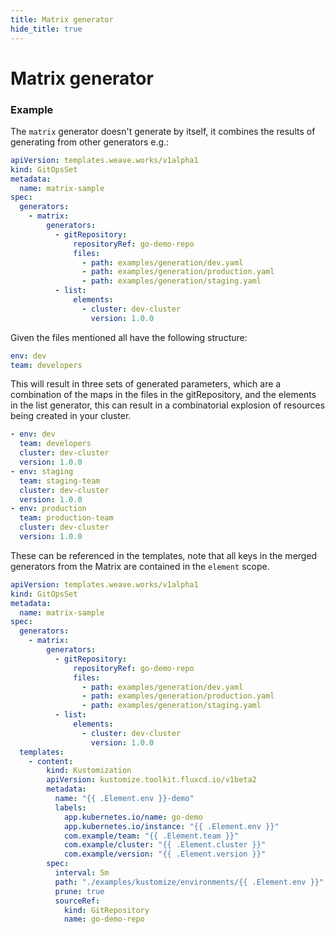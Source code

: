 ```yaml
---
title: Matrix generator
hide_title: true
---
```



# Matrix generator <TierLabel tiers="enterprise" />

### Example

The `matrix` generator doesn't generate by itself, it combines the results of
generating from other generators e.g.:

```yaml
apiVersion: templates.weave.works/v1alpha1
kind: GitOpsSet
metadata:
  name: matrix-sample
spec:
  generators:
    - matrix:
        generators:
          - gitRepository:
              repositoryRef: go-demo-repo
              files:
                - path: examples/generation/dev.yaml
                - path: examples/generation/production.yaml
                - path: examples/generation/staging.yaml
          - list:
              elements:
                - cluster: dev-cluster
                  version: 1.0.0
```

Given the files mentioned all have the following structure:

```yaml title=examples/generation/dev.yaml
env: dev
team: developers
```

This will result in three sets of generated parameters, which are a combination of the maps in the files in the gitRepository, and the elements in the list generator, this can result in a combinatorial explosion of resources being created in your cluster.

```yaml
- env: dev
  team: developers
  cluster: dev-cluster
  version: 1.0.0
- env: staging
  team: staging-team
  cluster: dev-cluster
  version: 1.0.0
- env: production
  team: production-team
  cluster: dev-cluster
  version: 1.0.0
```

These can be referenced in the templates, note that all keys in the merged generators from the Matrix are contained in the `element` scope.

```yaml
apiVersion: templates.weave.works/v1alpha1
kind: GitOpsSet
metadata:
  name: matrix-sample
spec:
  generators:
    - matrix:
        generators:
          - gitRepository:
              repositoryRef: go-demo-repo
              files:
                - path: examples/generation/dev.yaml
                - path: examples/generation/production.yaml
                - path: examples/generation/staging.yaml
          - list:
              elements:
                - cluster: dev-cluster
                  version: 1.0.0
  templates:
    - content:
        kind: Kustomization
        apiVersion: kustomize.toolkit.fluxcd.io/v1beta2
        metadata:
          name: "{{ .Element.env }}-demo"
          labels:
            app.kubernetes.io/name: go-demo
            app.kubernetes.io/instance: "{{ .Element.env }}"
            com.example/team: "{{ .Element.team }}"
            com.example/cluster: "{{ .Element.cluster }}"
            com.example/version: "{{ .Element.version }}"
        spec:
          interval: 5m
          path: "./examples/kustomize/environments/{{ .Element.env }}"
          prune: true
          sourceRef:
            kind: GitRepository
            name: go-demo-repo
```


<RBACWarning />